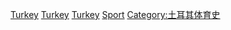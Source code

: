 {{Cat main|土耳其體育}}

[[Category:各年份各國體育|Turkey]]
[[Category:各年份歐洲體育|Turkey]]
[[Category:各年份亞洲體育|Turkey]]
[[Category:依年份劃分的土耳其|Sport]]
[[Category:土耳其体育史|Category:土耳其体育史]]